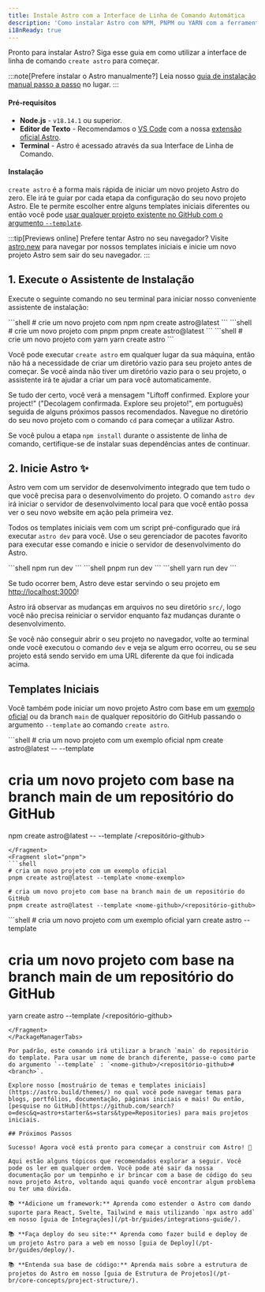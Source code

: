 ```yaml
---
title: Instale Astro com a Interface de Linha de Comando Automática
description: 'Como instalar Astro com NPM, PNPM ou YARN com a ferramenta create-astro.'
i18nReady: true
---
```



Pronto para instalar Astro? Siga esse guia em como utilizar a interface de linha de comando `create astro` para começar.

:::note[Prefere instalar o Astro manualmente?]
Leia nosso [guia de instalação manual passo a passo](/pt-br/install/manual/) no lugar.
:::

#### Pré-requisitos

- **Node.js** - `v18.14.1` ou superior.
- **Editor de Texto** - Recomendamos o [VS Code](https://code.visualstudio.com/) com a nossa [extensão oficial Astro](https://marketplace.visualstudio.com/items?itemName=astro-build.astro-vscode).
- **Terminal** - Astro é acessado através da sua Interface de Linha de Comando.


#### Instalação

`create astro` é a forma mais rápida de iniciar um novo projeto Astro do zero. Ele irá te guiar por cada etapa da configuração do seu novo projeto Astro. Ele te permite escolher entre alguns templates iniciais diferentes ou então você pode [usar qualquer projeto existente no GitHub com o argumento `--template`](#templates-iniciais).

:::tip[Previews online]
Prefere tentar Astro no seu navegador? Visite [astro.new](https://astro.new/) para navegar por nossos templates iniciais e inicie um novo projeto Astro sem sair do seu navegador.
:::

## 1. Execute o Assistente de Instalação

Execute o seguinte comando no seu terminal para iniciar nosso conveniente assistente de instalação:

<PackageManagerTabs>
  <Fragment slot="npm">
  ```shell
  # crie um novo projeto com npm
  npm create astro@latest
  ```
  </Fragment>
  <Fragment slot="pnpm">
  ```shell
  # crie um novo projeto com pnpm
  pnpm create astro@latest
  ```
  </Fragment>
  <Fragment slot="yarn">
  ```shell
  # crie um novo projeto com yarn
  yarn create astro
  ```
  </Fragment>
</PackageManagerTabs>

Você pode executar `create astro` em qualquer lugar da sua máquina, então não há a necessidade de criar um diretório vazio para seu projeto antes de começar. Se você ainda não tiver um diretório vazio para o seu projeto, o assistente irá te ajudar a criar um para você automaticamente.

Se tudo der certo, você verá a mensagem "Liftoff confirmed. Explore your project!" ("Decolagem confirmada. Explore seu projeto!", em português) seguida de alguns próximos passos recomendados. Navegue no diretório do seu novo projeto com o comando `cd` para começar a utilizar Astro.

Se você pulou a etapa `npm install` durante o assistente de linha de comando, certifique-se de instalar suas dependências antes de continuar.

## 2. Inicie Astro ✨

Astro vem com um servidor de desenvolvimento integrado que tem tudo o que você precisa para o desenvolvimento do projeto. O comando `astro dev` irá iniciar o servidor de desenvolvimento local para que você então possa ver o seu novo website em ação pela primeira vez.

Todos os templates iniciais vem com um script pré-configurado que irá executar `astro dev` para você. Use o seu gerenciador de pacotes favorito para executar esse comando e inicie o servidor de desenvolvimento do Astro.

<PackageManagerTabs>
  <Fragment slot="npm">
  ```shell
  npm run dev
  ```
  </Fragment>
  <Fragment slot="pnpm">
  ```shell
  pnpm run dev
  ```
  </Fragment>
  <Fragment slot="yarn">
  ```shell
  yarn run dev
  ```
  </Fragment>
</PackageManagerTabs>

Se tudo ocorrer bem, Astro deve estar servindo o seu projeto em [http://localhost:3000](http://localhost:3000)!

Astro irá observar as mudanças em arquivos no seu diretório `src/`, logo você não precisa reiniciar o servidor enquanto faz mudanças durante o desenvolvimento.

Se você não conseguir abrir o seu projeto no navegador, volte ao terminal onde você executou o comando `dev` e veja se algum erro ocorreu, ou se seu projeto está sendo servido em uma URL diferente da que foi indicada acima.

## Templates Iniciais

Você também pode iniciar um novo projeto Astro com base em um [exemplo oficial](https://github.com/withastro/astro/tree/main/examples) ou da branch `main` de qualquer repositório do GitHub passando o argumento `--template` ao comando `create astro`.

<PackageManagerTabs>
  <Fragment slot="npm">
  ```shell
  # cria um novo projeto com um exemplo oficial
  npm create astro@latest -- --template <nome-exemplo>

  # cria um novo projeto com base na branch main de um repositório do GitHub
  npm create astro@latest -- --template <nome-github>/<repositório-github>
  ```
  </Fragment>
  <Fragment slot="pnpm">
  ```shell
  # cria um novo projeto com um exemplo oficial
  pnpm create astro@latest --template <nome-exemplo>

  # cria um novo projeto com base na branch main de um repositório do GitHub
  pnpm create astro@latest --template <nome-github>/<repositório-github>
  ```
  </Fragment>
  <Fragment slot="yarn">
  ```shell
  # cria um novo projeto com um exemplo oficial
  yarn create astro --template <nome-exemplo>

  # cria um novo projeto com base na branch main de um repositório do GitHub
  yarn create astro --template <nome-github>/<repositório-github>
  ```
  </Fragment>
</PackageManagerTabs>

Por padrão, este comando irá utilizar a branch `main` do repositório do template. Para usar um nome de branch diferente, passe-o como parte do argumento `--template` : `<nome-github>/<repositório-github>#<branch>`.

Explore nosso [mostruário de temas e templates iniciais](https://astro.build/themes/) no qual você pode navegar temas para blogs, portfólios, documentação, páginas iniciais e mais! Ou então, [pesquise no GitHub](https://github.com/search?o=desc&q=astro+starter&s=stars&type=Repositories) para mais projetos iniciais.

## Próximos Passos

Sucesso! Agora você está pronto para começar a construir com Astro! 🥳

Aqui estão alguns tópicos que recomendados explorar a seguir. Você pode os ler em qualquer ordem. Você pode até sair da nossa documentação por um tempinho e ir brincar com a base de código do seu novo projeto Astro, voltando aqui quando você encontrar algum problema ou ter uma dúvida.

📚 **Adicione um framework:** Aprenda como estender o Astro com dando suporte para React, Svelte, Tailwind e mais utilizando `npx astro add` em nosso [guia de Integrações](/pt-br/guides/integrations-guide/).

📚 **Faça deploy do seu site:** Aprenda como fazer build e deploy de um projeto Astro para a web em nosso [guia de Deploy](/pt-br/guides/deploy/).

📚 **Entenda sua base de código:** Aprenda mais sobre a estrutura de projetos do Astro em nosso [guia de Estrutura de Projetos](/pt-br/core-concepts/project-structure/).
